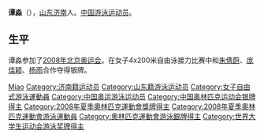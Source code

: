 {{MedalTop}}
{{MedalSport|女子[[游泳|游泳]]}}
{{MedalCountry|{{CHN}}}}
{{MedalOlympic}}
{{MedalSilver | [[2008年夏季奧林匹克運動會|2008年北京]] | [[2008年夏季奧林匹克運動會游泳比賽|4x200米自由泳接力]]}}
{{MedalBottom}}

'''谭淼'''（{{bd|1987年|1月6日|catIdx=Tan Miao}}），[[山东|山东]][[济南|济南]]人。[[中国|中国]][[游泳|游泳]][[运动员|运动员]]。

==生平==
谭淼参加了[[2008年北京奥运会|2008年北京奥运会]]。在女子4x200米自由泳接力比赛中和[[朱倩蔚|朱倩蔚]]、[[庞佳颖|庞佳颖]]、[[杨雨|杨雨]]合作夺得银牌。

{{游泳人物小作品}}
{{2008 China Olympic Swimming Team}}

{{DEFAULTSORT:Tan Miao}}
[[Category:谭姓|Miao]]
[[Category:济南籍运动员|Category:济南籍运动员]]
[[Category:山东籍游泳运动员|Category:山东籍游泳运动员]]
[[Category:女子自由式游泳運動員|Category:女子自由式游泳運動員]]
[[Category:中国奥运游泳运动员|Category:中国奥运游泳运动员]]
[[Category:中国奥林匹克运动会银牌得主|Category:中国奥林匹克运动会银牌得主]]
[[Category:2008年夏季奧林匹克運動會獎牌得主|Category:2008年夏季奧林匹克運動會獎牌得主]]
[[Category:2008年夏季奧林匹克運動會游泳運動員|Category:2008年夏季奧林匹克運動會游泳運動員]]
[[Category:奧林匹克運動會游泳銀牌得主|Category:奧林匹克運動會游泳銀牌得主]]
[[Category:世界大学生运动会游泳奖牌得主|Category:世界大学生运动会游泳奖牌得主]]